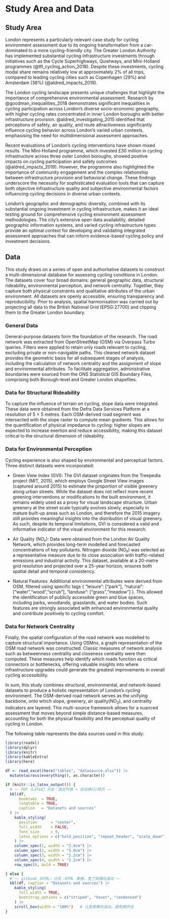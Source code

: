 # Study Area and Data

## Study Area

London represents a particularly relevant case study for cycling environment assessment due to its ongoing transformation from a car-dominated to a more cycling-friendly city. The Greater London Authority has implemented substantial cycling infrastructure investments through initiatives such as the Cycle Superhighways, Quietways, and Mini-Holland programmes (@tfl_cycling_action_2018). Despite these investments, cycling modal share remains relatively low at approximately 2% of all trips, compared to leading cycling cities such as Copenhagen (29%) and Amsterdam (38%) (@aldred_impacts_2019).

The London cycling landscape presents unique challenges that highlight the importance of comprehensive environmental assessment. Research by @goodman_inequalities_2018 demonstrates significant inequalities in cycling participation across London's diverse socio-economic geography, with higher cycling rates concentrated in inner London boroughs with better infrastructure provision. @aldred_investigating_2015 identified that perceptions of safety, air quality, and route attractiveness significantly influence cycling behavior across London's varied urban contexts, emphasising the need for multidimensional assessment approaches.

Recent evaluations of London's cycling interventions have shown mixed results. The Mini-Holland programme, which invested £30 million in cycling infrastructure across three outer London boroughs, showed positive impacts on cycling participation and safety outcomes (@aldred_impacts_2019). However, the programme also highlighted the importance of community engagement and the complex relationship between infrastructure provision and behavioral change. These findings underscore the necessity for sophisticated evaluation tools that can capture both objective infrastructure quality and subjective environmental factors influencing cycling decisions in diverse urban contexts.

London's geographic and demographic diversity, combined with its substantial ongoing investment in cycling infrastructure, makes it an ideal testing ground for comprehensive cycling environment assessment methodologies. The city's extensive open data availability, detailed geographic information systems, and varied cycling infrastructure types provide an optimal context for developing and validating integrated assessment approaches that can inform evidence-based cycling policy and investment decisions.

## Data

This study draws on a series of open and authoritative datasets to construct a multi-dimensional database for assessing cycling conditions in London. The datasets cover four broad domains: general geographic data, structural rideability, environmental perception, and network centrality. Together, they capture both physical constraints and qualitative attributes of the urban environment. All datasets are openly accessible, ensuring transparency and reproducibility. Prior to analysis, spatial harmonisation was carried out by projecting all data to the British National Grid (EPSG:27700) and clipping them to the Greater London boundary.

### General Data

General-purpose datasets form the foundation of the research. The road network was extracted from OpenStreetMap (OSM) via Overpass Turbo queries. Filters were applied to retain only roads relevant to cycling, excluding private or non-navigable paths. This cleaned network dataset provides the geometric basis for all subsequent stages of analysis, including the calculation of network centrality and the assignment of slope and environmental attributes. To facilitate aggregation, administrative boundaries were sourced from the ONS Statistical GIS Boundary Files, comprising both Borough-level and Greater London shapefiles.

### Data for Structural Rideability

To capture the influence of terrain on cycling, slope data were integrated. These data were obtained from the Defra Data Services Platform at a resolution of 5 × 5 metres. Each OSM-derived road segment was intersected with the slope raster to compute mean gradients. This allows for the quantification of physical impedance to cycling: higher slopes are expected to increase exertion and reduce accessibility, making this dataset critical to the structural dimension of rideability.

### Data for Environmental Perception

Cycling experience is also shaped by environmental and perceptual factors. Three distinct datasets were incorporated:

* Green View Index (GVI): The GVI dataset originates from the Treepedia project (MIT, 2015), which employs Google Street View images (captured around 2015) to estimate the proportion of visible greenery along urban streets. While the dataset does not reflect more recent greening interventions or modifications to the built environment, it remains widely used as a proxy for visual landscape structure. Urban greenery at the street scale typically evolves slowly, especially in mature built-up areas such as London, and therefore the 2015 imagery still provides meaningful insights into the distribution of visual greenery. As such, despite its temporal limitations, GVI is considered a valid and informative indicator of the visual environment for this research.

* Air Quality (NO₂): Data were obtained from the London Air Quality Network, which provides long-term modelled and forecasted concentrations of key pollutants. Nitrogen dioxide (NO₂) was selected as a representative measure due to its close association with traffic-related emissions and industrial activity. This dataset, available at a 20-metre grid resolution and projected over a 25-year horizon, ensures both spatial detail and temporal consistency.

* Natural Features: Additional environmental attributes were derived from OSM, filtered using specific tags { "leisure": ["park"], "natural": ["water","wood","scrub"], "landuse": ["grass","meadow"] }. This allowed the identification of publicly accessible green and blue spaces, including parks, woodlands, grasslands, and water bodies. Such features are strongly associated with enhanced environmental quality and contribute positively to cycling comfort.

### Data for Network Centrality

Finally, the spatial configuration of the road network was modelled to capture structural importance. Using OSMnx, a graph representation of the OSM road network was constructed. Classic measures of network analysis such as betweenness centrality and closeness centrality were then computed. These measures help identify which roads function as critical connectors or bottlenecks, offering valuable insights into where infrastructure upgrades could generate the greatest improvements in overall cycling accessibility.

In sum, this study combines structural, environmental, and network-based datasets to produce a holistic representation of London’s cycling environment. The OSM-derived road network serves as the unifying backbone, onto which slope, greenery, air quality(NO$_2$), and centrality indicators are layered. This multi-source framework allows for a nuanced assessment that moves beyond simple distance-based measures, accounting for both the physical feasibility and the perceptual quality of cycling in London.

The following table represents the data sources used in this study:

```r
library(readxl)
library(dplyr)
library(knitr)
library(kableExtra)
library(here)

df <- read_excel(here("tables", "datasource.xlsx")) |>
  mutate(across(everything(), as.character))

if (knitr::is_latex_output()) {
  # —— PDF（LaTeX）分支：固定列宽 + 自动换行/跨页 ——
  kbl(df,
      booktabs  = TRUE,
      longtable = TRUE,
      caption   = "Datasets and sources"
  ) |>
    kable_styling(
      position      = "center",
      full_width    = FALSE,
      font_size     = 9,
      latex_options = c("hold_position", "repeat_header", "scale_down")
    ) |>
    column_spec(1, width = "2.0cm") |>
    column_spec(2, width = "5.0cm") |>
    column_spec(3, width = "2.2cm") |>
    column_spec(4, width = "2.2cm") |>
    row_spec(0, bold = TRUE)

} else {
  # —— gitbook（HTML）分支：HTML 表格，宽了就横向滚动 ——
  kbl(df, caption = "Datasets and sources") |>
    kable_styling(
      full_width = TRUE,
      bootstrap_options = c("striped", "hover", "condensed")
    ) |>
    scroll_box(width = "100%")   # 让宽表横向滚动，避免被挤没
}
```


